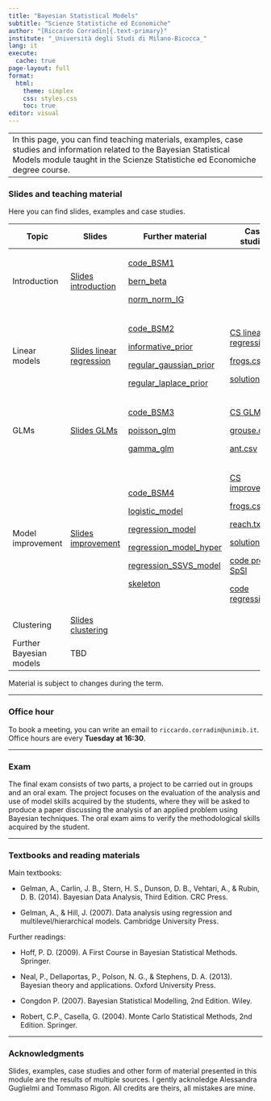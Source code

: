 ```yaml
---
title: "Bayesian Statistical Models"
subtitle: "Scienze Statistiche ed Economiche"
author: "[Riccardo Corradin]{.text-primary}"
institute: "_Università degli Studi di Milano-Bicocca_"
lang: it
execute:
  cache: true
page-layout: full
format:
  html:
    theme: simplex
    css: styles.css
    toc: true
editor: visual
---
```


+--------------------------------------------------------------------------------------------------------------------------------------------------------------------------------------------------------+
| In this page, you can find teaching materials, examples, case studies and information related to the Bayesian Statistical Models module taught in the Scienze Statistiche ed Economiche degree course. |
+--------------------------------------------------------------------------------------------------------------------------------------------------------------------------------------------------------+

### Slides and teaching material

Here you can find slides, examples and case studies.

+-------------------------+---------------------------------------------------+-------------------------------------------------------------+-----------------------------------------------+
| Topic                   | Slides                                            | Further material                                            | Case studies                                  |
+=========================+===================================================+=============================================================+===============================================+
| Introduction            | [Slides introduction](slides/intro.pdf)           | [code_BSM1](code/code_BSM1.R)                               |                                               |
|                         |                                                   |                                                             |                                               |
|                         |                                                   | [bern_beta](code/bernoulli_beta.stan)                       |                                               |
|                         |                                                   |                                                             |                                               |
|                         |                                                   | [norm_norm_IG](code/normal_normal_gamma.stan)               |                                               |
+-------------------------+---------------------------------------------------+-------------------------------------------------------------+-----------------------------------------------+
| Linear models           | [Slides linear regression](slides/linear_reg.pdf) | [code_BSM2](code/code_BSM2.R)                               | [CS linear regression](cs_files/CSfrogs.pdf)  |
|                         |                                                   |                                                             |                                               |
|                         |                                                   | [informative_prior](code/regression_informative_prior.stan) | [frogs.csv](cs_files/frogs.csv)               |
|                         |                                                   |                                                             |                                               |
|                         |                                                   | [regular_gaussian_prior](code/regular_gaussian_prior.stan)  | [solution](code/CS_frogs.R)                   |
|                         |                                                   |                                                             |                                               |
|                         |                                                   | [regular_laplace_prior](code/regular_laplace_prior.stan)    |                                               |
+-------------------------+---------------------------------------------------+-------------------------------------------------------------+-----------------------------------------------+
| GLMs                    | [Slides GLMs](slides/GLM.pdf)                     | [code_BSM3](code/code_BSM3.R)                               | [CS GLMM](cs_files/CSglm.pdf)                 |
|                         |                                                   |                                                             |                                               |
|                         |                                                   | [poisson_glm](code/poisson_glm.stan)                        | [grouse.csv](cs_files/grouse.csv)             |
|                         |                                                   |                                                             |                                               |
|                         |                                                   | [gamma_glm](code/gamma_glm.stan)                            | [ant.csv](cs_files/ant.csv)                   |
+-------------------------+---------------------------------------------------+-------------------------------------------------------------+-----------------------------------------------+
| Model improvement       | [Slides improvement](slides/improvement.pdf)      | [code_BSM4](code/code_BSM4.R)                               | [CS improvement](cs_files/CSimprovement.pdf)  |
|                         |                                                   |                                                             |                                               |
|                         |                                                   | [logistic_model](code/logistic_model.stan)                  | [frogs.csv](cs_files/frogs.csv)               |
|                         |                                                   |                                                             |                                               |
|                         |                                                   | [regression_model](code/regression_model.stan)              | [reach.txt](cs_files/reach.txt)               |
|                         |                                                   |                                                             |                                               |
|                         |                                                   | [regression_model_hyper](code/regression_model_hyper.stan)  | [solution](cs_files/codice_CSimprovement.R)   |
|                         |                                                   |                                                             |                                               |
|                         |                                                   | [regression_SSVS_model](code/regression_SSVS_model.stan)    | [code probit SpSl](cs_files/probit_SpSl.stan) |
|                         |                                                   |                                                             |                                               |
|                         |                                                   | [skeleton](code/skeleton4.R)                                | [code regression](cs_files/regression.stan)   |
+-------------------------+---------------------------------------------------+-------------------------------------------------------------+-----------------------------------------------+
| Clustering              | [Slides clustering](slides/clustering.pdf)        |                                                             |                                               |
+-------------------------+---------------------------------------------------+-------------------------------------------------------------+-----------------------------------------------+
| Further Bayesian models | TBD                                               |                                                             |                                               |
+-------------------------+---------------------------------------------------+-------------------------------------------------------------+-----------------------------------------------+

Material is subject to changes during the term.

------------------------------------------------------------------------

### Office hour

To book a meeting, you can write an email to `riccardo.corradin@unimib.it`. Office hours are every **Tuesday at 16:30**.

------------------------------------------------------------------------

### Exam

The final exam consists of two parts, a project to be carried out in groups and an oral exam. The project focuses on the evaluation of the analysis and use of model skills acquired by the students, where they will be asked to produce a paper discussing the analysis of an applied problem using Bayesian techniques. The oral exam aims to verify the methodological skills acquired by the student.

------------------------------------------------------------------------

### Textbooks and reading materials

Main textbooks:

-   Gelman, A., Carlin, J. B., Stern, H. S., Dunson, D. B., Vehtari, A., & Rubin, D. B. (2014). Bayesian Data Analysis, Third Edition. CRC Press.

-   Gelman, A., & Hill, J. (2007). Data analysis using regression and multilevel/hierarchical models. Cambridge University Press.

Further readings:

-   Hoff, P. D. (2009). A First Course in Bayesian Statistical Methods. Springer.

-   Neal, P., Dellaportas, P., Polson, N. G., & Stephens, D. A. (2013). Bayesian theory and applications. Oxford University Press.

-   Congdon P. (2007). Bayesian Statistical Modelling, 2nd Edition. Wiley.

-   Robert, C.P., Casella, G. (2004). Monte Carlo Statistical Methods, 2nd Edition. Springer.

------------------------------------------------------------------------

### Acknowledgments

Slides, examples, case studies and other form of material presented in this module are the results of multiple sources. I gently acknoledge Alessandra Guglielmi and Tommaso Rigon. All credits are theirs, all mistakes are mine.
